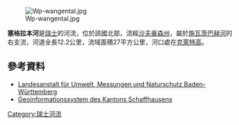 {{Coord|47.631320|N|8.429442|E|display=title}}
[[Image:Wp-wangental.jpg|right]]

'''塞格拉本河'''是[[瑞士|瑞士]]的河流，位於該國北部，流經[[沙夫豪森州|沙夫豪森州]]，屬於[[施瓦茨巴赫河_(克林根格拉本河支流)|施瓦茨巴赫河]]的右支流，河道全長12.2公里，流域面積27平方公里，河口處在[[克萊特高|克萊特高]]。

==參考資料==
* [http://udo.lubw.baden-wuerttemberg.de/public/pages/map/default/index.xhtml Landesanstalt für Umwelt, Messungen und Naturschutz Baden-Württemberg] {{Wayback|url=http://udo.lubw.baden-wuerttemberg.de/public/pages/map/default/index.xhtml |date=20201112014459 }}
* [http://gis.sh.ch/GIS_SH/BM3.asp Geoinformationssystem des Kantons Schaffhausens]

{{Switzerland-geo-stub}}
[[Category:瑞士河流|Category:瑞士河流]]